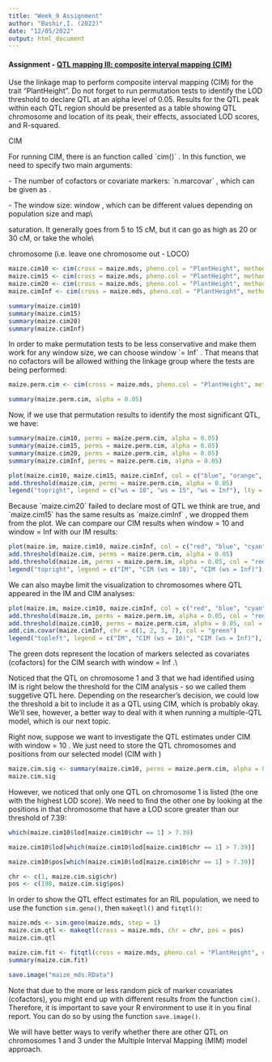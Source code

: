 ```yaml
---
title: "Week_9 Assignment"
author: "Bashir,I. (2022)"
date: "12/05/2022"
output: html_document
---
```


#### **Assignment - [QTL mapping III: composite interval mapping (CIM)](https://ava.ufv.br/mod/resource/view.php?id=146487 "QTL mapping III: composite interval mapping (CIM)")**

Use the linkage map to perform composite interval mapping (CIM) for the trait "PlantHeight". Do not forget to run permutation tests to identify the LOD threshold to declare QTL at an alpha level of 0.05. Results for the QTL peak within each QTL region should be presented as a table showing QTL chromosome and location of its peak, their effects, associated LOD scores, and R-squared.

CIM

For running CIM, there is an function called \`cim()\` . In this function, we need to specify two main arguments:

\- The number of cofactors or covariate markers: \`n.marcovar\` , which can be given as .

\- The window size: window , which can be different values depending on population size and map\\

saturation. It generally goes from 5 to 15 cM, but it can go as high as 20 or 30 cM, or take the whole\\

chromosome (i.e. leave one chromosome out - LOCO)

```r
maize.cim10 <- cim(cross = maize.mds, pheno.col = "PlantHeight", method = "hk", n.marcovar = 2 * sqrt(nind(maize.mds)), window = 10)
maize.cim15 <- cim(cross = maize.mds, pheno.col = "PlantHeight", method = "hk", n.marcovar = 2 * sqrt(nind(maize.mds)), window = 15)
maize.cim20 <- cim(cross = maize.mds, pheno.col = "PlantHeight", method = "hk", n.marcovar = 2 * sqrt(nind(maize.mds)), window = 20)
maize.cimInf <- cim(cross = maize.mds, pheno.col = "PlantHeight", method = "hk", n.marcovar = 2 * sqrt(nind(maize.mds)), window = Inf)
```

```r
summary(maize.cim10)
summary(maize.cim15)
summary(maize.cim20)
summary(maize.cimInf)
```

In order to make permutation tests to be less conservative and make them work for any window size, we can choose window \`= Inf\` . That means that no cofactors will be allowed withing the linkage group where the tests are being performed:

```r
maize.perm.cim <- cim(cross = maize.mds, pheno.col = "PlantHeight", method = "hk", n.marcovar = 2 * sqrt(nind(maize.mds)), window = Inf, n.perm = 1000)
```

```r
summary(maize.perm.cim, alpha = 0.05)
```

Now, if we use that permutation results to identify the most significant QTL, we have:

```r
summary(maize.cim10, perms = maize.perm.cim, alpha = 0.05)
summary(maize.cim15, perms = maize.perm.cim, alpha = 0.05)
summary(maize.cim20, perms = maize.perm.cim, alpha = 0.05)
summary(maize.cimInf, perms = maize.perm.cim, alpha = 0.05)
```

```r
plot(maize.cim10, maize.cim15, maize.cimInf, col = c("blue", "orange", "cyan"), main = "Composite interval mapping (CIM)")
add.threshold(maize.cim, perms = maize.perm.cim, alpha = 0.05)
legend("topright", legend = c("ws = 10", "ws = 15", "ws = Inf"), lty = 1, col = c("blue", "orange", "cyan"))
```

Because \`maize.cim20\` failed to declare most of QTL we think are true, and \`maize.cim15\` has the same results as \`maize.cimInf\` , we dropped them from the plot. We can compare our CIM results when window = 10 and window = Inf with our IM results:

```r
plot(maize.im, maize.cim10, maize.cimInf, col = c("red", "blue", "cyan"), main = "IM versus CIM")
add.threshold(maize.cim, perms = maize.perm.cim, alpha = 0.05)
add.threshold(maize.im, perms = maize.perm.im, alpha = 0.05, col = "red")
legend("topright", legend = c("IM", "CIM (ws = 10)", "CIM (ws = Inf)"), lty = 1, col = c("red", "blue", "cyan"))
```

We can also maybe limit the visualization to chromosomes where QTL appeared in the IM and CIM analyses:

```r
plot(maize.im, maize.cim10, maize.cimInf, col = c("red", "blue", "cyan"), chr = c(1, 2, 3, 7), main = "IM versus CIM")
add.threshold(maize.im, perms = maize.perm.im, alpha = 0.05, col = "red")
add.threshold(maize.cim10, perms = maize.perm.cim, alpha = 0.05, col = "black")
add.cim.covar(maize.cimInf, chr = c(1, 2, 3, 7), col = "green")
legend("topleft", legend = c("IM", "CIM (ws = 10)", "CIM (ws = Inf)"), lty = 1, col = c("red","blue", "cyan"))
```

The green dots represent the location of markers selected as covariates (cofactors) for the CIM search with window = Inf .\\

Noticed that the QTL on chromosome 1 and 3 that we had identified using IM is right below the threshold for the CIM analysis - so we called them suggetive QTL here. Depending on the researcher's decision, we could low the threshold a bit to include it as a QTL using CIM, which is probably okay. We'll see, however, a better way to deal with it when running a multiple-QTL model, which is our next topic.

Right now, suppose we want to investigate the QTL estimates under CIM with window = 10 . We just need to store the QTL chromosomes and positions from our selected model (CIM with )

```r
maize.cim.sig <- summary(maize.cim10, perms = maize.perm.cim, alpha = 0.05)
maize.cim.sig
```

However, we noticed that only one QTL on chromosome 1 is listed (the one with the highest LOD score). We need to find the other one by looking at the positions in that chromosome that have a LOD score greater than our threshold of 7.39:

```r
which(maize.cim10$lod[maize.cim10$chr == 1] > 7.39)
```

```r
maize.cim10$lod[which(maize.cim10$lod[maize.cim10$chr == 1] > 7.39)]
```

```r
maize.cim10$pos[which(maize.cim10$lod[maize.cim10$chr == 1] > 7.39)]
```

```r
chr <- c(1, maize.cim.sig$chr)
pos <- c(198, maize.cim.sig$pos)
```

In order to show the QTL effect estimates for an RIL population, we need to use the function `sim.geno()`, then `makeqtl()` and `fitqtl()`:

```r
maize.mds <- sim.geno(maize.mds, step = 1)
maize.cim.qtl <- makeqtl(cross = maize.mds, chr = chr, pos = pos)
maize.cim.qtl
```

```r
maize.cim.fit <- fitqtl(cross = maize.mds, pheno.col = "PlantHeight", qtl = maize.cim.qtl,formula = y ~ Q1 + Q2 + Q3 + Q4, get.ests = TRUE)
summary(maize.cim.fit)
```

```r
save.image("maize_mds.RData")
```

Note that due to the more or less random pick of marker covariates (cofactors), you might end up with different results from the function `cim()`. Therefore, it is important to save your R environment to use it in you final report. You can do so by using the function `save.image()`.

We will have better ways to verify whether there are other QTL on chromosomes 1 and 3 under the Multiple Interval Mapping (MIM) model approach.
